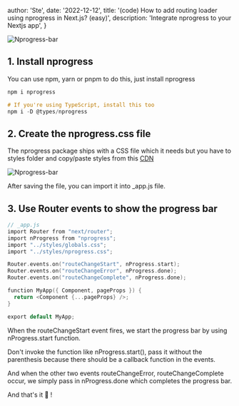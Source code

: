 
  author: 'Ste',
  date: '2022-12-12',
  title: '(code) How to add routing loader using nprogress in Next.js? (easy)',
  description: 'Integrate nprogress to your Nextjs app',
}

<Image src={imgNprogress} alt="Nprogress-bar" />

## 1. Install nprogress

You can use npm, yarn or pnpm to do this, just install nprogress

```c
npm i nprogress

# If you're using TypeScript, install this too
npm i -D @types/nprogress
```

## 2. Create the nprogress.css file

The nprogress package ships with a CSS file which it needs but you have to
styles folder and copy/paste styles from this 
<a href="https://unpkg.com/nprogress@0.2.0/nprogress.css" target="_blank" withoutrel="noreferrer">CDN</a>

<Image src={imgNprogress1} alt="Nprogress-bar" />

After saving the file, you can import it into  _app.js file.

## 3. Use Router events to show the progress bar
```c
// _app.js
import Router from "next/router";
import nProgress from "nprogress";
import "../styles/globals.css";
import "../styles/nprogress.css";

Router.events.on("routeChangeStart", nProgress.start);
Router.events.on("routeChangeError", nProgress.done);
Router.events.on("routeChangeComplete", nProgress.done);

function MyApp({ Component, pageProps }) {
  return <Component {...pageProps} />;
}

export default MyApp;
```

When the routeChangeStart event fires, we start the progress bar by using nProgress.start function.

Don't invoke the function like nProgress.start(), pass it without the parenthesis because there should be a callback function in the events.

And when the other two events routeChangeError, routeChangeComplete occur, we simply pass in nProgress.done which completes the progress bar.

And that's it 🥳 !